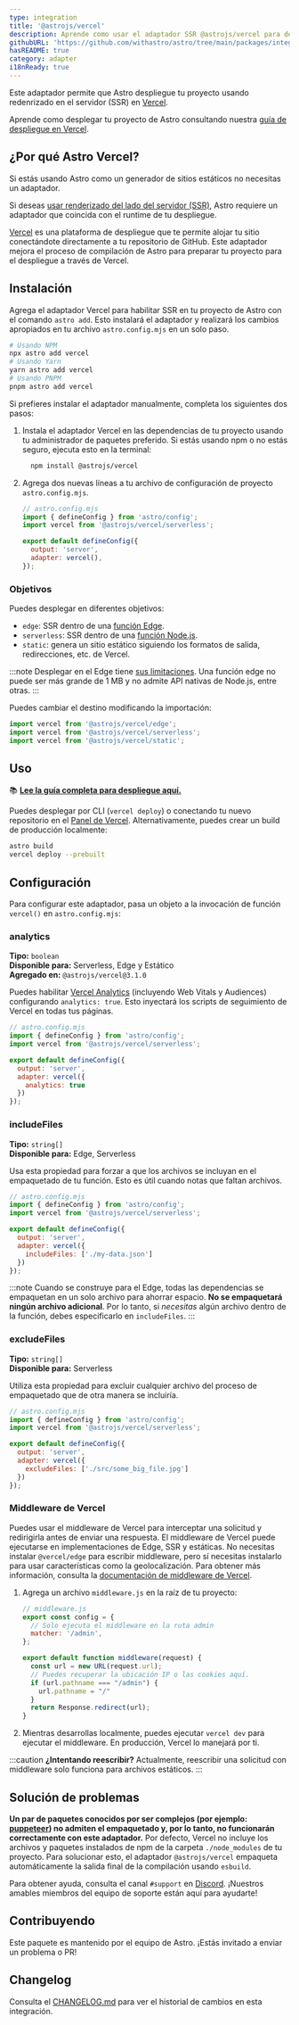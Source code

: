 ```yaml
---
type: integration
title: '@astrojs/vercel'
description: Aprende como usar el adaptador SSR @astrojs/vercel para desplegar tu proyecto de Astro.
githubURL: 'https://github.com/withastro/astro/tree/main/packages/integrations/vercel/'
hasREADME: true
category: adapter
i18nReady: true
---
```



Este adaptador permite que Astro despliegue tu proyecto usando redenrizado en el servidor (SSR) en [Vercel](https://www.vercel.com/).

Aprende como desplegar tu proyecto de Astro consultando nuestra [guía de despliegue en Vercel](/es/guides/deploy/vercel/).

## ¿Por qué Astro Vercel?

Si estás usando Astro como un generador de sitios estáticos no necesitas un adaptador.

Si deseas [usar renderizado del lado del servidor (SSR)](/es/guides/server-side-rendering/), Astro requiere un adaptador que coincida con el runtime de tu despliegue.

[Vercel](https://www.vercel.com/) es una plataforma de despliegue que te permite alojar tu sitio conectándote directamente a tu repositorio de GitHub. Este adaptador mejora el proceso de compilación de Astro para preparar tu proyecto para el despliegue a través de Vercel.

## Instalación

Agrega el adaptador Vercel para habilitar SSR en tu proyecto de Astro con el comando `astro add`. Esto instalará el adaptador y realizará los cambios apropiados en tu archivo `astro.config.mjs` en un solo paso.

```sh
# Usando NPM
npx astro add vercel
# Usando Yarn
yarn astro add vercel
# Usando PNPM
pnpm astro add vercel
```

Si prefieres instalar el adaptador manualmente, completa los siguientes dos pasos:

1. Instala el adaptador Vercel en las dependencias de tu proyecto usando tu administrador de paquetes preferido. Si estás usando npm o no estás seguro, ejecuta esto en la terminal:

    ```bash
      npm install @astrojs/vercel
    ```

2.  Agrega dos nuevas líneas a tu archivo de configuración de proyecto `astro.config.mjs`.

    ```js ins={3, 6-7}
    // astro.config.mjs
    import { defineConfig } from 'astro/config';
    import vercel from '@astrojs/vercel/serverless';

    export default defineConfig({
      output: 'server',
      adapter: vercel(),
    });
    ```

### Objetivos

Puedes desplegar en diferentes objetivos:

*   `edge`: SSR dentro de una [función Edge](https://vercel.com/docs/concepts/functions/edge-functions).
*   `serverless`: SSR dentro de una [función Node.js](https://vercel.com/docs/concepts/functions/serverless-functions).
*   `static`: genera un sitio estático siguiendo los formatos de salida, redirecciones, etc. de Vercel.

:::note
Desplegar en el Edge tiene [sus limitaciones](https://vercel.com/docs/concepts/functions/edge-functions#known-limitations). Una función edge no puede ser más grande de 1 MB y no admite API nativas de Node.js, entre otras.
:::

Puedes cambiar el destino modificando la importación:


```js
import vercel from '@astrojs/vercel/edge';
import vercel from '@astrojs/vercel/serverless';
import vercel from '@astrojs/vercel/static';
```

## Uso

📚 **[Lee la guía completa para despliegue aquí.](/es/guides/deploy/vercel/)**

Puedes desplegar por CLI (`vercel deploy`) o conectando tu nuevo repositorio en el [Panel de Vercel](https://vercel.com/). Alternativamente, puedes crear un build de producción localmente:

```sh
astro build
vercel deploy --prebuilt
```

## Configuración

Para configurar este adaptador, pasa un objeto a la invocación de función `vercel()` en `astro.config.mjs`:

### analytics

**Tipo:** `boolean`<br/>
**Disponible para:** Serverless, Edge y Estático<br/>
**Agregado en:** `@astrojs/vercel@3.1.0`

Puedes habilitar [Vercel Analytics](https://vercel.com/analytics) (incluyendo Web Vitals y Audiences) configurando `analytics: true`. Esto inyectará los scripts de seguimiento de Vercel en todas tus páginas.

```js
// astro.config.mjs
import { defineConfig } from 'astro/config';
import vercel from '@astrojs/vercel/serverless';

export default defineConfig({
  output: 'server',
  adapter: vercel({
    analytics: true
  })
});
```

### includeFiles

**Tipo:** `string[]`<br/>
**Disponible para:** Edge, Serverless

Usa esta propiedad para forzar a que los archivos se incluyan en el empaquetado de tu función. Esto es útil cuando notas que faltan archivos.

```js
// astro.config.mjs
import { defineConfig } from 'astro/config';
import vercel from '@astrojs/vercel/serverless';

export default defineConfig({
  output: 'server',
  adapter: vercel({
    includeFiles: ['./my-data.json']
  })
});
```

:::note
Cuando se construye para el Edge, todas las dependencias se empaquetan en un solo archivo para ahorrar espacio. **No se empaquetará ningún archivo adicional**. Por lo tanto, si *necesitas* algún archivo dentro de la función, debes especificarlo en `includeFiles`.
:::

### excludeFiles

**Tipo:** `string[]`<br/>
**Disponible para:** Serverless

Utiliza esta propiedad para excluir cualquier archivo del proceso de empaquetado que de otra manera se incluiría.

```js
// astro.config.mjs
import { defineConfig } from 'astro/config';
import vercel from '@astrojs/vercel/serverless';

export default defineConfig({
  output: 'server',
  adapter: vercel({
    excludeFiles: ['./src/some_big_file.jpg']
  })
});
```

### Middleware de Vercel

Puedes usar el middleware de Vercel para interceptar una solicitud y redirigirla antes de enviar una respuesta. El middleware de Vercel puede ejecutarse en implementaciones de Edge, SSR y estáticas. No necesitas instalar `@vercel/edge` para escribir middleware, pero sí necesitas instalarlo para usar características como la geolocalización. Para obtener más información, consulta la [documentación de middleware de Vercel](https://vercel.com/docs/concepts/functions/edge-middleware).

1.  Agrega un archivo `middleware.js` en la raíz de tu proyecto:

    ```js
    // middleware.js
    export const config = {
      // Solo ejecuta el middleware en la ruta admin
      matcher: '/admin',
    };

    export default function middleware(request) {
      const url = new URL(request.url);
      // Puedes recuperar la ubicación IP o las cookies aquí.
      if (url.pathname === "/admin") {
        url.pathname = "/"
      }
      return Response.redirect(url);
    }
    ```
2.  Mientras desarrollas localmente, puedes ejecutar `vercel dev` para ejecutar el middleware. En producción, Vercel lo manejará por ti.

:::caution
**¿Intentando reescribir?** Actualmente, reescribir una solicitud con middleware solo funciona para archivos estáticos.
:::

## Solución de problemas

**Un par de paquetes conocidos por ser complejos (por ejemplo: [puppeteer](https://github.com/puppeteer/puppeteer)) no admiten el empaquetado y, por lo tanto, no funcionarán correctamente con este adaptador.** Por defecto, Vercel no incluye los archivos y paquetes instalados de npm de la carpeta `./node_modules` de tu proyecto. Para solucionar esto, el adaptador `@astrojs/vercel` empaqueta automáticamente la salida final de la compilación usando `esbuild`.

Para obtener ayuda, consulta el canal `#support` en [Discord](https://astro.build/chat). ¡Nuestros amables miembros del equipo de soporte están aquí para ayudarte!

## Contribuyendo

Este paquete es mantenido por el equipo de Astro. ¡Estás invitado a enviar un problema o PR!

## Changelog

Consulta el [CHANGELOG.md](https://github.com/withastro/astro/tree/main/packages/integrations/vercel/CHANGELOG.md) para ver el historial de cambios en esta integración.

[astro-integration]: /es/guides/integrations-guide/
